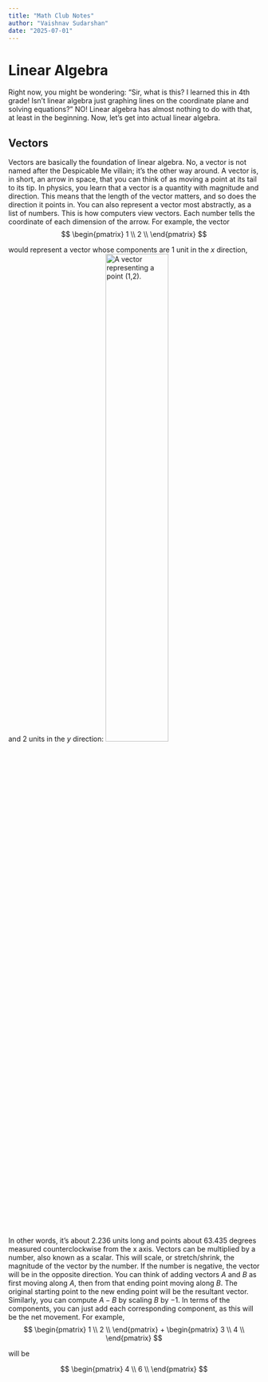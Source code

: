 ```yaml
---
title: "Math Club Notes"
author: "Vaishnav Sudarshan"
date: "2025-07-01"
---
```


# Linear Algebra
Right now, you might be wondering: "Sir, what is this? I learned this in 4th grade! Isn't linear algebra just graphing lines on the coordinate plane and solving equations?"
NO! Linear algebra has almost nothing to do with that, at least in the beginning. Now, let's get into actual linear algebra.

## Vectors
Vectors are basically the foundation of linear algebra. No, a vector is not named after the Despicable Me villain; it's the other way around.
A vector is, in short, an arrow in space, that you can think of as moving a point at its tail to its tip. In physics, you learn that a vector is a quantity with magnitude and direction. This means that the length of the vector matters, and so does the direction it points in. You can also represent a vector most abstractly, as a list of numbers. This is how computers view vectors. Each number tells the coordinate of each dimension of the arrow. For example, the vector 
$$
\begin{pmatrix}
1 \\
2 \\
\end{pmatrix}
$$

would represent a vector whose components are 1 unit in the $x$ direction, and 2 units in the $y$ direction:
![A vector representing a point $(1,2)$.](fig1.png){width=50% fig-align="right"}


In other words, it's about $2.236$ units long and points about $63.435$ degrees measured counterclockwise from the x axis. 
Vectors can be multiplied by a number, also known as a scalar. This will scale, or stretch/shrink, the magnitude of the vector by the number. If the number is negative, the vector will be in the opposite direction.
You can think of adding vectors $A$ and $B$ as first moving along $A$, then from that ending point moving along $B$. The original starting point to the new ending point will be the resultant vector. Similarly, you can compute $A - B$ by scaling $B$ by $-1$. In terms of the components, you can just add each corresponding component, as this will be the net movement. For example,
$$
\begin{pmatrix}
1 \\
2 \\
\end{pmatrix}
+
\begin{pmatrix}
3 \\
4 \\
\end{pmatrix}
$$

will be 

$$
\begin{pmatrix}
4 \\
6 \\
\end{pmatrix}
$$
